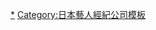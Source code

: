 {{Navbox
| name = UP-FRONT GROUP Co., Ltd.
| titlestyle = background:#336699; color:black;
| title = [[Up-Front Group|<span style="color:white;">UP-FRONT GROUP Co., Ltd.</span>]]
| state = collapsed
| abovestyle = background:#66ccff; color:black;
| above = 执行董事兼总经理：[[山崎直樹]]
| groupstyle = background:#66ccff; color:black;
| group1 = [[UP-FRONT AGENCY Co., Ltd.]]
| list1 = {{Navbox subgroup
|groupstyle = background:#99ccff; color:black;
|group1 = 男性成员
|list1 = [[堀内孝雄]] &#124; [[杉田二郎]] &#124; [[高山厳]] &#124; [[馬場章幸]] &#124; [[田中義剛]] &#124; [[Kan (歌手)|KAN]] &#124; [[因幡晃]] &#124; [[加川明]] &#124; [[あいざわ元気]] &#124; [[シャ乱Q]]（[[まこと (ミュージシャン)|まこと]]・[[はたけ]]・[[たいせい]]） &#124; [[松原健之]]
|group2 = 女性成员
|list2 = [[平山みき]] &#124; [[森高千里]] &#124; [[相田翔子]] &#124; [[林マヤ]] &#124; [[篠田潤子]] &#124; [[小俣雅子]] &#124; [[村上東奈]] &#124; [[Gatas Brilhantes H.P.]] &#124; [[早安少女组]]（[[中澤裕子]]・[[飯田圭織]]・[[安倍なつみ]]・[[保田圭]]・[[矢口真里]]・[[石川梨華]]・[[吉澤瞳]]） &#124; [[辻希美]] &#124; [[里田まい]]（[[鄉村少女組。]]） &#124; [[前田有紀 (歌手)|前田有紀]] &#124; [[松浦亚弥]] &#124; [[三好繪梨香]] &#124; [[音乐Gatas]]（[[是永美記]]） &#124; [[吉川友]] &#124; [[Up-Up Girls（临时）]]（[[仙石みなみ]]・[[古川小夏]]・[[森咲樹]]・[[佐藤綾乃]]・関根梓・[[新井愛瞳]]・[[佐保明梨]]） &#124; [[早安家族]]（[[早安少女组]]・[[Berryz工房]]・[[℃-ute]]・[[S/mileage]]・[[Project 台湾]]（[[大小姐]]）・Project 韓国（チャン・ダヨン）・[[Hello! pro EGG]]） &#124; [[Upfront Egg]]（[[佐野香織里]]）
&#124; Up Front台湾（[[冰淇淋少女组。]]）
}}
| group2 = 五木宣传
| list2 = [[五木ひろし]]
| group3 = K-UP事业部
| list3 = [[タイムマシーン3号]] &#124; [[上々軍団]] &#124; [[ニレンジャー]] &#124; [[ツインクル (漫才師)|ツインクル]] &#124; サミットクラブ &#124; さるしばい &#124; [[めんこい内村]] &#124; チップ青木 &#124; キンタ &#124; [[アミノサン]]（[[ハラノマイスター]]・チャンピオン） &#124; マジックスパイス &#124; メロン
| group4 = 札幌分社
| list4 = [[伊藤沙菜]] &#124; [[辻田沙織]] &#124; [[大西暁子]] &#124; [[Sapporo CERBIES]]
| group5 = 运动员
| list5 = 井上陽子 &#124; 新井敬子 &#124; Jeanne Kei &#124; 真鍋早彩
| group6 = 下属事务所在籍人员
| list6 = {{Navbox subgroup
| groupstyle = background:#99ccff; color:black;
| group1 = [[J.P ROOM Inc]]
| list1 = [[早安少女组]]（[[藤本美貴]]・[[小川麻琴]]・[[久住小春]]） &#124; [[真野惠里菜]]（[[早安家族]]） &#124; [[兵藤ゆき]] &#124; [[加藤紀子]] &#124; おかだ萌萌（插画家）
|group2 = [[Harmony Promotion]]<br>※商业合作
| list2 = [[安めぐみ]] &#124; [[松井绘里奈]] &#124; [[松嶋初音]] &#124; ※[[優木まおみ]] &#124; ※[[大沢あかね]] &#124; ※[[千野志麻]] &#124; ※[[政井マヤ]] &#124; ※[[安藤成子]] &#124; ※[[平子理沙]] &#124; ※[[溝口真央]] &#124; ※[[永田杏奈]]
| group3 = [[UP-FRONT STYLE Co., Ltd.]]
| list3 =[[楠本柊生]] &#124; [[HAPPY! STYLE]]（[[能登有沙]]（[[Upfront Egg]]）・[[ゆいかおり]]（[[小倉唯]]・[[石原夏織]]）・[[HAPPY!STYLE Rookies]]（[[市川利奈]]・[[松永真穗]]）・[[三澤紗千香]]・[[寺門仁美]]）
| group4 = [[UP-FRONT KANSAI CO.,LTD.]]
| list4 = [[宮崎梨緒]] &#124; tokimino
| group5 = [[TNX]]<br>※商业合作
| list5 = [[つんく|つんく♂]]（[[シャ乱Q]]） &#124; TAKERU &#124; [[ソウルジャンクションズ]] &#124; 玉串翔 &#124; [[NICE GIRL Project!]]（[[THE Possible]]・※[[キャナァーリ倶楽部]]・[[とっきー]]・[[しおりん]]・あいぽん・赤羽つぶら・岡田沙耶奈・小片リサ・押切沙也加・勝田麗美・郡戶美有・今野梨奈・坂上麻優・山下瑞樹・※[[NICE GIRL μ]]） &#124; [[大瀨楓]] &#124; [[カレン (歌手)|カレン]]
| group6 = <span style="color:black;">其他</span>
| list6 = Top Line Agencies（[[中島卓偉]]・シリアル⇔NUMBER） &#124; Kay Studios Group（[[勝野洋]]・[[キャシー中島]]） &#124; Million Star Production（[[Emyli]]） &#124; タイトプロ（[[T-Pistonz+KMC]]・[[北原沙弥香]]）
}}
| group7 = 相关公司
| list7 = [[UP-FRONT WORKS Co.,Ltd.]] &#124; [[Odyssey公司|Odyssey]] &#124; [[花畑牧場]] &#124; [[Up Front Books Co., Ltd.]] &#124; [[Kids Net]]
}}
<noinclude>
[[Category:UP-FRONT GROUP|*]]
[[Category:日本藝人經紀公司模板]]
</noinclude>